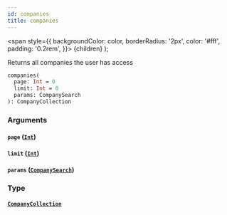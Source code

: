 ```yaml
---
id: companies
title: companies
---
```


<span
style={{
      backgroundColor: color,
      borderRadius: '2px',
      color: '#fff',
      padding: '0.2rem',
    }}>
{children}
</span>
);

Returns all companies the user has access

```graphql
companies(
  page: Int = 0
  limit: Int = 0
  params: CompanySearch
): CompanyCollection

```

### Arguments

#### `page` ([`Int`](/api/scalars/int))

#### `limit` ([`Int`](/api/scalars/int))

#### `params` ([`CompanySearch`](/api/inputs/company-search))

### Type

#### [`CompanyCollection`](/api/objects/company-collection)
